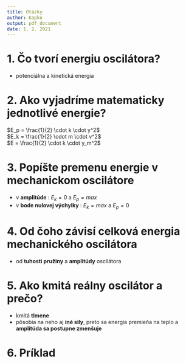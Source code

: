 ```yaml
---
title: Otázky
author: Kapko
output: pdf_document
date: 1. 2. 2021
---
```


# 1. Čo tvorí energiu oscilátora?
- potenciálna a kinetická energia

# 2. Ako vyjadríme matematicky jednotlivé energie?
$E_p = \frac{1}{2} \cdot k \cdot y^2$ \
$E_k = \frac{1}{2} \cdot m \cdot v^2$ \
$E = \frac{1}{2} \cdot k \cdot y_m^2$ \

# 3. Popíšte premenu energie v mechanickom oscilátore
- v **amplitúde** : $E_k = 0$ a $E_p = max$
- v **bode nulovej výchylky** : $E_k = max$ a $E_p = 0$

# 4. Od čoho závisí celková energia mechanického oscilátora
- od **tuhosti pružiny** a **amplitúdy** oscilátora

# 5. Ako kmitá reálny oscilátor a prečo?
- kmitá **tlmene**
- pôsobia na neho aj **iné sily**, preto sa energia premieňa na teplo a **amplitúda sa postupne zmenšuje**

# 6. Príklad
\begin{center}
$m = 20g = 0.02kg$ \\
$\Delta l = 0.007m$ \\
$y = 0.21m$ \\
\end{center}

\begin{center}
$k = \frac{m \cdot g}{\Delta l}$ \\
$E_p = \frac{1}{2} \cdot k \cdot y^2$ \\
$E_p = \frac{1}{2} \cdot \frac{m \cdot g \cdot y^2}{\Delta l}$ \\
$E_p = 0.63J$ \\
\end{center}
